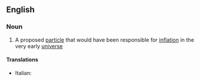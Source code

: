 ==English==

===Noun===
{{wikipedia}}
{{en-noun}}

# {{label|en|physics}} A proposed [[particle]] that would have been responsible for [[inflation]] in the very early [[universe]]

====Translations====
{{trans-top|proposed particle}}
* Italian: {{t|it|inflatone|m}}
{{trans-mid}}
{{trans-bottom}}